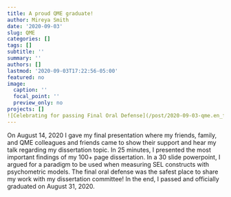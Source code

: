 ```yaml
---
title: A proud QME graduate!
author: Mireya Smith
date: '2020-09-03'
slug: QME
categories: []
tags: []
subtitle: ''
summary: ''
authors: []
lastmod: '2020-09-03T17:22:56-05:00'
featured: no
image:
  caption: ''
  focal_point: ''
  preview_only: no
projects: []
![Celebrating for passing Final Oral Defense](/post/2020-09-03-qme.en_files/FinalOralDefense_picture.jpg){ height=4000px}
---
```

On August 14, 2020 I gave my final presentation where my friends, family, and QME colleagues and friends came to show their support and hear my talk regarding my dissertation topic. In 25 minutes, I presented the most important findings of my 100+ page dissertation. In a 30 slide powerpoint, I argued for a paradigm to be used when measuring SEL constructs with psychometric models. The final oral defense was the safest place to share my work with my dissertation committee! In the end, I passed and officially graduated on August 31, 2020.
